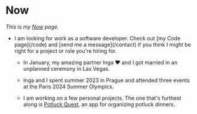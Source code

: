 

# Now

_This is my [Now](https://nownownow.com/about) page._

<ul className="list list-disc">
	<li className="mb-4 marker:animate-pulse">
		I am looking for work as a software developer. Check out [my Code page](/code) and [send me a message](/contact) if you think I might be
		right for a project or role you're hiring for.
	</li>

- In January, my amazing partner Inga ♥️ and I got married in an unplanned
  ceremony in Las Vegas.

- Inga and I spent summer 2023 in Prague and attended three events at the Paris
  2024 Summer Olympics.

- I am working on a few personal projects. The one that's furthest along is
  [Potluck Quest](https://potluck.quest), an app for organizing potluck dinners.

</ul>
